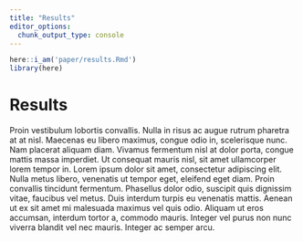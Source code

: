```yaml
---
title: "Results"
editor_options: 
  chunk_output_type: console
---
```


```r
here::i_am('paper/results.Rmd')
library(here)
```

# Results

Proin vestibulum lobortis convallis.
Nulla in risus ac augue rutrum pharetra at at nisl.
Maecenas eu libero maximus, congue odio in, scelerisque nunc.
Nam placerat aliquam diam. Vivamus fermentum nisl at dolor porta, congue mattis massa imperdiet.
Ut consequat mauris nisl, sit amet ullamcorper lorem tempor in.
Lorem ipsum dolor sit amet, consectetur adipiscing elit.
Nulla metus libero, venenatis ut tempor eget, eleifend eget diam.
Proin convallis tincidunt fermentum. Phasellus dolor odio, suscipit quis dignissim vitae, faucibus vel metus.
Duis interdum turpis eu venenatis mattis.
Aenean ut ex sit amet mi malesuada maximus vel quis odio. Aliquam ut eros accumsan, interdum tortor a, commodo mauris.
Integer vel purus non nunc viverra blandit vel nec mauris.
Integer ac semper arcu.
